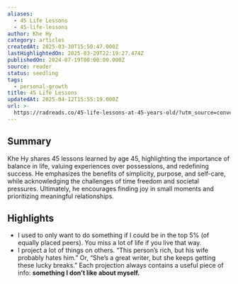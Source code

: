```yaml
---
aliases:
  - 45 Life Lessons
  - 45-life-lessons
author: Khe Hy
category: articles
createdAt: 2025-03-30T15:50:47.000Z
lastHighlightedOn: 2025-03-29T22:19:27.474Z
publishedOn: 2024-07-19T00:00:00.000Z
source: reader
status: seedling
tags:
  - personal-growth
title: 45 Life Lessons
updatedAt: 2025-04-12T15:55:19.000Z
url: >-
  https://radreads.co/45-life-lessons-at-45-years-old/?utm_source=convertkit&utm_medium=email&utm_campaign=New+Year%2C+New+You%3F+-+16163152
---
```

## Summary

Khe Hy shares 45 lessons learned by age 45, highlighting the importance of balance in life, valuing experiences over possessions, and redefining success. He emphasizes the benefits of simplicity, purpose, and self-care, while acknowledging the challenges of time freedom and societal pressures. Ultimately, he encourages finding joy in small moments and prioritizing meaningful relationships.

## Highlights

- I used to only want to do something if I could be in the top 5% (of equally placed peers).
  You miss a lot of life if you live that way.
- I project a lot of things on others. “This person’s rich, but his wife probably hates him.”
  Or, “She’s a great writer, but she keeps getting these lucky breaks.”
  Each projection always contains a useful piece of info: **something I don’t like about myself.**

